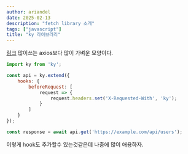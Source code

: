 ```yaml
---
author: ariandel
date: 2025-02-13
description: "fetch library 소개"
tags: ["javascript"]
title: "ky 라이브러리"
---
```


[링크](https://github.com/sindresorhus/ky)
많이쓰는 axios보다 많이 가벼운 모양이다.

```js {4-9}
import ky from 'ky';

const api = ky.extend({
	hooks: {
		beforeRequest: [
			request => {
				request.headers.set('X-Requested-With', 'ky');
			}
		]
	}
});

const response = await api.get('https://example.com/api/users');
```
이렇게 hook도 추가할수 있는것같은데 나중에 많이 애용하자.

